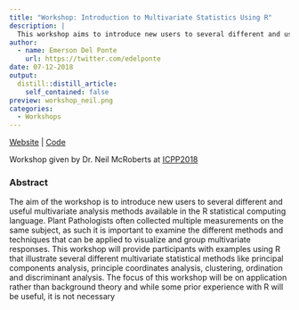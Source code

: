 ```yaml
---
title: "Workshop: Introduction to Multivariate Statistics Using R"
description: |
  This workshop aims to introduce new users to several different and useful multivariate analysis methods available in the R statistical computing language. It is focus will be on application rather than background theory. 
author:
  - name: Emerson Del Ponte
    url: https://twitter.com/edelponte
date: 07-12-2018
output:
  distill::distill_article:
    self_contained: false
preview: workshop_neil.png
categories:
  - Workshops
---
```


[Website](https://openplantpathology.github.io/OPP_Workshop_Multivariate/) | [Code](https://github.com/openplantpathology/OPP_Workshop_Multivariate)

Workshop given by Dr. Neil McRoberts at [ICPP2018](https://apsnet.confex.com/apsnet/ICPP2018/meetingapp.cgi/Session/2064)

### Abstract

The aim of the workshop is to introduce new users to several different and useful multivariate analysis methods available in the R statistical computing language. Plant Pathologists often collected multiple measurements on the same subject, as such it is important to examine the different methods and techniques that can be applied to visualize and group multivariate responses. This workshop will provide participants with examples using R that illustrate several different multivariate statistical methods like principal components analysis, principle coordinates analysis, clustering, ordination and discriminant analysis. The focus of this workshop will be on application rather than background theory and while some prior experience with R will be useful, it is not necessary



